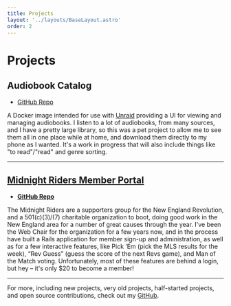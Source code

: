 ```yaml
---
title: Projects
layout: '../layouts/BaseLayout.astro'
order: 2
---
```




# Projects

## Audiobook Catalog

- [GitHub Repo](https://github.com/bensaufley/audiobook-catalog)

A Docker image intended for use with [Unraid](https://www.unraid.net/) providing
a UI for viewing and managing audiobooks. I listen to a lot of audiobooks, from
many sources, and I have a pretty large library, so this was a pet project to
allow me to see them all in one place while at home, and download them directly
to my phone as I wanted. It's a work in progress that will also include things
like "to read"/"read" and genre sorting.

---

## [Midnight Riders Member Portal](https://members.midnightriders.com)

- **[GitHub Repo](https://github.com/MidnightRiders/MemberPortal)**

The Midnight Riders are a supporters group for the New England Revolution, and a
501(c)(3)/(7) charitable organization to boot, doing good work in the New
England area for a number of great causes through the year. I've been the Web
Chair for the organization for a few years now, and in the process have built a
Rails application for member sign-up and administration, as well as for a few
interactive features, like Pick ’Em (pick the MLS results for the week), “Rev
Guess” (guess the score of the next Revs game), and Man of the Match voting.
Unfortunately, most of these features are behind a login, but hey – it's only
$20 to become a member!

---

For more, including new projects, very old projects, half-started projects, and
open source contributions, check out my [GitHub].

[github]: https://github.com/bensaufley
